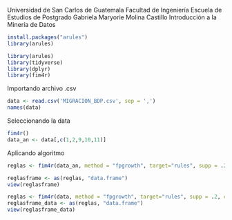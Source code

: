 Universidad de San Carlos de Guatemala
Facultad de Ingeniería
Escuela de Estudios de Postgrado
Gabriela Maryorie Molina Castillo
Introducción a la Minería de Datos

```{r}
install.packages("arules")
library(arules)
```

```{r}
library(arules)
library(tidyverse)
library(dplyr)
library(fim4r)
```

Importando archivo .csv

```{r}
data <- read.csv('MIGRACION_BDP.csv', sep = ',')
names(data)
```
Seleccionando la data

```{r}
fim4r()
data_an <- data[,c(1,2,9,10,11)]
```
Aplicando algoritmo

```{r}
reglas <- fim4r(data_an, method = "fpgrowth", target="rules", supp = .2, conf = .5)
```


```{r}
reglasframe <- as(reglas, "data.frame")
view(reglasframe)
```
```{r}
reglas <- fim4r(data, method = "fpgrowth", target="rules", supp = .2, conf = .5)
reglasframe_data <- as(reglas, "data.frame")
view(reglasframe_data)
```

